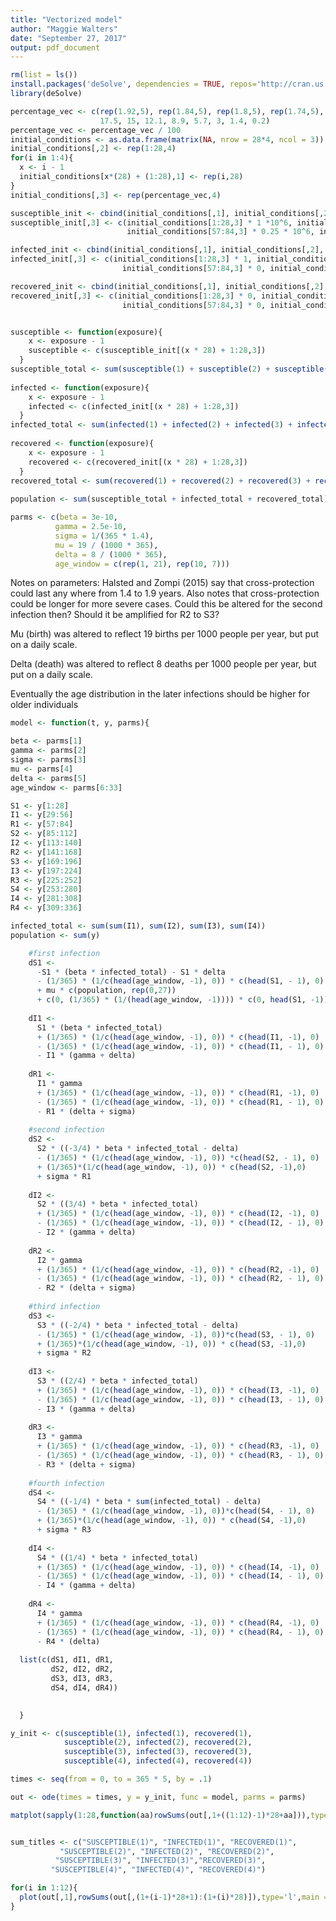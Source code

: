 ```yaml
---
title: "Vectorized model"
author: "Maggie Walters"
date: "September 27, 2017"
output: pdf_document
---
```

```r
rm(list = ls())
install.packages('deSolve', dependencies = TRUE, repos='http://cran.us.r-project.org')
library(deSolve)

```

```r
percentage_vec <- c(rep(1.92,5), rep(1.84,5), rep(1.8,5), rep(1.74,5),
                    17.5, 15, 12.1, 8.9, 5.7, 3, 1.4, 0.2)
percentage_vec <- percentage_vec / 100
initial_conditions <- as.data.frame(matrix(NA, nrow = 28*4, ncol = 3))
initial_conditions[,2] <- rep(1:28,4)
for(i in 1:4){
  x <- i - 1
  initial_conditions[x*(28) + (1:28),1] <- rep(i,28)
}
initial_conditions[,3] <- rep(percentage_vec,4)

susceptible_init <- cbind(initial_conditions[,1], initial_conditions[,2], rep(NA, 112))
susceptible_init[,3] <- c(initial_conditions[1:28,3] * 1 *10^6, initial_conditions[29:56,3] * 0.5 * 10^6, 
                          initial_conditions[57:84,3] * 0.25 * 10^6, initial_conditions[85:112,3] * 0.25 * 10^6)

infected_init <- cbind(initial_conditions[,1], initial_conditions[,2], rep(NA, 112))
infected_init[,3] <- c(initial_conditions[1:28,3] * 1, initial_conditions[29:56,3] * 0, 
                         initial_conditions[57:84,3] * 0, initial_conditions[85:112,3] * 0)

recovered_init <- cbind(initial_conditions[,1], initial_conditions[,2], rep(NA, 112))
recovered_init[,3] <- c(initial_conditions[1:28,3] * 0, initial_conditions[29:56,3] * 0, 
                         initial_conditions[57:84,3] * 0, initial_conditions[85:112,3] * 0)


susceptible <- function(exposure){
    x <- exposure - 1
    susceptible <- c(susceptible_init[(x * 28) + 1:28,3])
  }
susceptible_total <- sum(susceptible(1) + susceptible(2) + susceptible(3) + susceptible(4))
  
infected <- function(exposure){
    x <- exposure - 1
    infected <- c(infected_init[(x * 28) + 1:28,3])
  } 
infected_total <- sum(infected(1) + infected(2) + infected(3) + infected(4))
  
recovered <- function(exposure){
    x <- exposure - 1
    recovered <- c(recovered_init[(x * 28) + 1:28,3])
  } 
recovered_total <- sum(recovered(1) + recovered(2) + recovered(3) + recovered(4))
  
population <- sum(susceptible_total + infected_total + recovered_total)

parms <- c(beta = 3e-10,
          gamma = 2.5e-10,
          sigma = 1/(365 * 1.4),
          mu = 19 / (1000 * 365),
          delta = 8 / (1000 * 365),
          age_window = c(rep(1, 21), rep(10, 7)))


```

Notes on parameters:
Halsted and Zompi (2015) say that cross-protection could last any where from 1.4 to 1.9 years. Also notes that cross-protection could be longer for more severe cases. Could this be altered for the second infection then? Should it be amplified for R2 to S3?

Mu (birth) was altered to reflect 19 births per 1000 people per year, but put on a daily scale. 

Delta (death) was altered to reflect 8 deaths per 1000 people per year, but put on a daily scale. 

Eventually the age distribution in the later infections should be higher for older individuals

```r
model <- function(t, y, parms){

beta <- parms[1]
gamma <- parms[2]
sigma <- parms[3]
mu <- parms[4]
delta <- parms[5]
age_window <- parms[6:33]

S1 <- y[1:28]
I1 <- y[29:56]
R1 <- y[57:84]
S2 <- y[85:112]
I2 <- y[113:140]
R2 <- y[141:168]
S3 <- y[169:196]
I3 <- y[197:224]
R3 <- y[225:252]
S4 <- y[253:280]
I4 <- y[281:308]
R4 <- y[309:336]

infected_total <- sum(sum(I1), sum(I2), sum(I3), sum(I4))
population <- sum(y)

    #first infection
    dS1 <-  
      -S1 * (beta * infected_total) - S1 * delta 
      - (1/365) * (1/c(head(age_window, -1), 0)) * c(head(S1, - 1), 0)
      + mu * c(population, rep(0,27)) 
      + c(0, (1/365) * (1/(head(age_window, -1)))) * c(0, head(S1, -1))
    
    dI1 <- 
      S1 * (beta * infected_total)
      + (1/365) * (1/c(head(age_window, -1), 0)) * c(head(I1, -1), 0)
      - (1/365) * (1/c(head(age_window, -1), 0)) * c(head(I1, - 1), 0)
      - I1 * (gamma + delta)
    
    dR1 <-
      I1 * gamma 
      + (1/365) * (1/c(head(age_window, -1), 0)) * c(head(R1, -1), 0)
      - (1/365) * (1/c(head(age_window, -1), 0)) * c(head(R1, - 1), 0)
      - R1 * (delta + sigma)
    
    #second infection
    dS2 <- 
      S2 * ((-3/4) * beta * infected_total - delta) 
      - (1/365) * (1/c(head(age_window, -1), 0)) *c(head(S2, - 1), 0)
      + (1/365)*(1/c(head(age_window, -1), 0)) * c(head(S2, -1),0)
      + sigma * R1 
    
    dI2 <- 
      S2 * ((3/4) * beta * infected_total)
      + (1/365) * (1/c(head(age_window, -1), 0)) * c(head(I2, -1), 0)
      - (1/365) * (1/c(head(age_window, -1), 0)) * c(head(I2, - 1), 0)
      - I2 * (gamma + delta)
    
    dR2 <-  
      I2 * gamma 
      + (1/365) * (1/c(head(age_window, -1), 0)) * c(head(R2, -1), 0)
      - (1/365) * (1/c(head(age_window, -1), 0)) * c(head(R2, - 1), 0)
      - R2 * (delta + sigma)
    
    #third infection
    dS3 <- 
      S3 * ((-2/4) * beta * infected_total - delta) 
      - (1/365) * (1/c(head(age_window, -1), 0))*c(head(S3, - 1), 0) 
      + (1/365)*(1/c(head(age_window, -1), 0)) * c(head(S3, -1),0)
      + sigma * R2
    
    dI3 <- 
      S3 * ((2/4) * beta * infected_total) 
      + (1/365) * (1/c(head(age_window, -1), 0)) * c(head(I3, -1), 0)
      - (1/365) * (1/c(head(age_window, -1), 0)) * c(head(I3, - 1), 0)
      - I3 * (gamma + delta)
    
    dR3 <- 
      I3 * gamma 
      + (1/365) * (1/c(head(age_window, -1), 0)) * c(head(R3, -1), 0)
      - (1/365) * (1/c(head(age_window, -1), 0)) * c(head(R3, - 1), 0)
      - R3 * (delta + sigma) 
    
    #fourth infection
    dS4 <- 
      S4 * ((-1/4) * beta * sum(infected_total) - delta) 
      - (1/365) * (1/c(head(age_window, -1), 0))*c(head(S4, - 1), 0)
      + (1/365)*(1/c(head(age_window, -1), 0)) * c(head(S4, -1),0)
      + sigma * R3
    
    dI4 <- 
      S4 * ((1/4) * beta * infected_total) 
      + (1/365) * (1/c(head(age_window, -1), 0)) * c(head(I4, -1), 0)
      - (1/365) * (1/c(head(age_window, -1), 0)) * c(head(I4, - 1), 0)
      - I4 * (gamma + delta)
    
    dR4 <- 
      I4 * gamma 
      + (1/365) * (1/c(head(age_window, -1), 0)) * c(head(R4, -1), 0)
      - (1/365) * (1/c(head(age_window, -1), 0)) * c(head(R4, - 1), 0)
      - R4 * (delta) 
    
  list(c(dS1, dI1, dR1,
         dS2, dI2, dR2,
         dS3, dI3, dR3,
         dS4, dI4, dR4))
  

  }
```


```r
y_init <- c(susceptible(1), infected(1), recovered(1),
            susceptible(2), infected(2), recovered(2),
            susceptible(3), infected(3), recovered(3),
            susceptible(4), infected(4), recovered(4))

times <- seq(from = 0, to = 365 * 5, by = .1)

out <- ode(times = times, y = y_init, func = model, parms = parms)


```


```r
matplot(sapply(1:28,function(aa)rowSums(out[,1+((1:12)-1)*28+aa])),type='l',lty=1)


sum_titles <- c("SUSCEPTIBLE(1)", "INFECTED(1)", "RECOVERED(1)",
           "SUSCEPTIBLE(2)", "INFECTED(2)", "RECOVERED(2)", 
          "SUSCEPTIBLE(3)", "INFECTED(3)","RECOVERED(3)", 
         "SUSCEPTIBLE(4)", "INFECTED(4)", "RECOVERED(4)")

for(i in 1:12){
  plot(out[,1],rowSums(out[,(1+(i-1)*28+1):(1+(i)*28)]),type='l',main = sum_titles[i])
}


```



